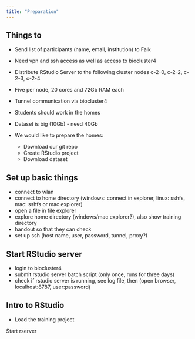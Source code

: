 ```yaml
---
title: "Preparation"
---
```


## Things to

- Send list of participants (name, email, institution) to Falk

- Need vpn and ssh access as well as access to biocluster4 
- Distribute RStudio Server to the following cluster nodes c-2-0, c-2-2, c-2-3, c-2-4
- Five per node, 20 cores and 72Gb RAM each
- Tunnel communication via biocluster4

- Students should work in the homes
- Dataset is big (10Gb) - need 40Gb
- We would like to prepare the homes:
  - Download our git repo
  - Create RStudio project
  - Download dataset

## Set up basic things

- connect to wlan
- connect to home directory (windows: connect in explorer, linux: sshfs, mac: sshfs or mac explorer)
- open a file in file explorer
- explore home directory (windows/mac explorer?), also show training directory
- handout so that they can check
- set up ssh (host name, user, password, tunnel, proxy?)

## Start RStudio server

- login to biocluster4
- submit rstudio server batch script (only once, runs for three days)
- check if rstudio server is running, see log file, then (open browser, localhost:8787, user:password)


## Intro to RStudio

- Load the training project

Start rserver


